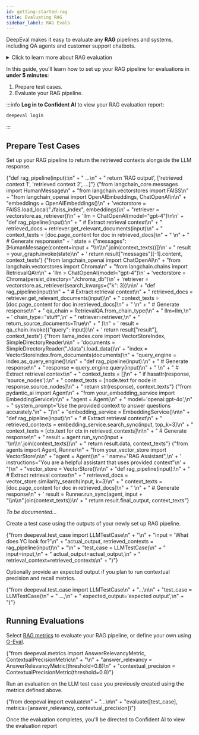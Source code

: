 ```yaml
---
id: getting-started-rag
title: Evaluating RAG
sidebar_label: RAG Evals
---
```



DeepEval makes it easy to evaluate any **RAG** pipelines and systems, including QA agents and customer support chatbots.

<details>
  <summary>Click to learn more about RAG evaluation</summary>

[RAG Evaluation](/guides/guides-rag-evaluation) is one of the most popular use-cases for DeepEval. A good RAG evaluation pipeline can help you determine the best prompts, models, and retriever settings for your specific use-case.

DeepEval's RAG metrics require you to set up an `LLMTestCase`, which represents a single interaction with your RAG pipeline.

![ok](https://deepeval-docs.s3.amazonaws.com/docs:llm-test-case.png)

DeepEval offers a total of 5 RAG metrics, which are:

- [Answer Relevancy](/docs/metrics-answer-relevancy)
- [Faithfulness](/docs/metrics-faithfulness)
- [Contextual Relevancy](/docs/metrics-contextual-relevancy)
- [Contextual Precision](/docs/metrics-contextual-precision)
- [Contextual Recall](/docs/metrics-contextual-recall)

</details>

In this guide, you'll learn how to set up your RAG pipeline for evaluations in **under 5 minutes**:

1. Prepare test cases.
2. Evaluate your RAG pipeline.

:::info
**Log in to Confident AI** to view your RAG evaluation report:

```bash
deepeval login
```

:::

## Prepare Test Cases

<Timeline>
  <TimelineItem title="Setup RAG pipeline">
    <p>
      Set up your RAG pipeline to return the retrieved contexts alongside the
      LLM response.
    </p>
    <Tabs>
      <TabItem value="python" label="Python">
        <CodeBlock
          language="python"
          title="main.py"
          showLineNumbers={true}
          wrapLines={true}
        >
          {"def rag_pipeline(input):\n" +
            "   ...\n" +
            "   return 'RAG output', ['retrieved context 1', 'retrieved context 2', ...]"}
        </CodeBlock>
      </TabItem>
      <TabItem value="langgraph" label="LangGraph">
        <CodeBlock
          language="python"
          title="main.py"
          showLineNumbers={true}
          wrapLines={true}
        >
          {"from langchain_core.messages import HumanMessage\n" +
            "from langchain.vectorstores import FAISS\n" +
            "from langchain_openai import OpenAIEmbeddings, ChatOpenAI\n\n" +
            "embeddings = OpenAIEmbeddings()\n" +
            'vectorstore = FAISS.load_local("./faiss_index", embeddings)\n' +
            "retriever = vectorstore.as_retriever()\n" +
            'llm = ChatOpenAI(model="gpt-4")\n\n' +
            "def rag_pipeline(input):\n" +
            "    # Extract retrieval context\n" +
            "    retrieved_docs = retriever.get_relevant_documents(input)\n" +
            "    context_texts = [doc.page_content for doc in retrieved_docs]\n" +
            "    \n" +
            "    # Generate response\n" +
            '    state = {"messages": [HumanMessage(content=input + "\\n\\n".join(context_texts))]}\n' +
            "    result = your_graph.invoke(state)\n" +
            '    return result["messages"][-1].content, context_texts'}
        </CodeBlock>
      </TabItem>
      <TabItem value="langchain" label="LangChain">
        <CodeBlock
          language="python"
          title="main.py"
          showLineNumbers={true}
          wrapLines={true}
        >
          {"from langchain_openai import ChatOpenAI\n" +
            "from langchain.vectorstores import Chroma\n" +
            "from langchain.chains import RetrievalQA\n\n" +
            'llm = ChatOpenAI(model="gpt-4")\n' +
            'vectorstore = Chroma(persist_directory="./chroma_db")\n' +
            'retriever = vectorstore.as_retriever(search_kwargs={"k": 3})\n\n' +
            "def rag_pipeline(input):\n" +
            "    # Extract retrieval context\n" +
            "    retrieved_docs = retriever.get_relevant_documents(input)\n" +
            "    context_texts = [doc.page_content for doc in retrieved_docs]\n" +
            "    \n" +
            "    # Generate response\n" +
            "    qa_chain = RetrievalQA.from_chain_type(\n" +
            "        llm=llm,\n" +
            '        chain_type="stuff",\n' +
            "        retriever=retriever,\n" +
            "        return_source_documents=True\n" +
            "    )\n" +
            '    result = qa_chain.invoke({"query": input})\n' +
            '    return result["result"], context_texts'}
        </CodeBlock>
      </TabItem>
      <TabItem value="llama_index" label="LlamaIndex">
        <CodeBlock
          language="python"
          title="main.py"
          showLineNumbers={true}
          wrapLines={true}
        >
          {"from llama_index.core import VectorStoreIndex, SimpleDirectoryReader\n\n" +
            'documents = SimpleDirectoryReader("./data").load_data()\n' +
            "index = VectorStoreIndex.from_documents(documents)\n" +
            "query_engine = index.as_query_engine()\n\n" +
            "def rag_pipeline(input):\n" +
            "    # Generate response\n" +
            "    response = query_engine.query(input)\n" +
            "    \n" +
            "    # Extract retrieval context\n" +
            "    context_texts = []\n" +
            "    if hasattr(response, 'source_nodes'):\n" +
            "        context_texts = [node.text for node in response.source_nodes]\n" +
            "    return str(response), context_texts"}
        </CodeBlock>
      </TabItem>
      <TabItem value="pydantic" label="Pydantic AI">
        <CodeBlock
          language="python"
          title="main.py"
          showLineNumbers={true}
          wrapLines={true}
        >
          {"from pydantic_ai import Agent\n" +
            "from your_embedding_service import EmbeddingService\n\n" +
            "agent = Agent(\n" +
            "    model='openai:gpt-4o',\n" +
            "    system_prompt='Use the provided context to answer questions accurately.'\n" +
            ")\n" +
            "embedding_service = EmbeddingService()\n\n" +
            "def rag_pipeline(input):\n" +
            "    # Extract retrieval context\n" +
            "    retrieved_contexts = embedding_service.search_sync(input, top_k=3)\n" +
            "    context_texts = [ctx.text for ctx in retrieved_contexts]\n\n" +
            "    # Generate response\n" +
            "    result = agent.run_sync(input + '\\n\\n'.join(context_texts))\n" +
            "    return result.data, context_texts"}
        </CodeBlock>
      </TabItem>
      <TabItem value="openai-agents" label="OpenAI Agents">
        <CodeBlock
          language="python"
          title="main.py"
          showLineNumbers={true}
          wrapLines={true}
        >
          {"from agents import Agent, Runner\n" +
            "from your_vector_store import VectorStore\n\n" +
            "agent = Agent(\n" +
            '    name="RAG Assistant",\n' +
            '    instructions="You are a helpful assistant that uses provided context"\n' +
            ")\n" +
            "vector_store = VectorStore()\n\n" +
            "def rag_pipeline(input):\n" +
            "    # Extract retrieval context\n" +
            "    retrieved_docs = vector_store.similarity_search(input, k=3)\n" +
            "    context_texts = [doc.page_content for doc in retrieved_docs]\n" +
            "    \n" +
            "    # Generate response\n" +
            '    result = Runner.run_sync(agent, input + "\\n\\n".join(context_texts))\n' +
            "    return result.final_output, context_texts"}
        </CodeBlock>
      </TabItem>
      <TabItem value="crewai" label="CrewAI">
        <p>
          <i>To be documented...</i>
        </p>
      </TabItem>
    </Tabs>
  </TimelineItem>
  <TimelineItem title="Create a test case">
    <p>
      Create a test case using the outputs of your newly set up RAG pipeline.
    </p>
    <CodeBlock
      language="python"
      title="main.py"
      showLineNumbers={true}
      wrapLines={true}
      metastring="{1,4}"
    >
      {"from deepeval.test_case import LLMTestCase\n" +
        "\n" +
        "input = 'What does YC look for?'\n" +
        "actual_output, retrieved_contexts = rag_pipeline(input)\n" +
        "\n" +
        "test_case = LLMTestCase(\n" +
        "    input=input,\n" +
        "    actual_output=actual_output,\n" +
        "    retrieval_context=retrieved_contexts\n" +
        ")"}
    </CodeBlock>
  </TimelineItem>
  <TimelineItem title="Fill test cases">
    <p>
      Optionally provide an expected output if you plan to run contextual
      precision and recall metrics.
    </p>
    <CodeBlock
      language="python"
      title="main.py"
      showLineNumbers={true}
      wrapLines={true}
      metastring="{6}"
    >
      {"from deepeval.test_case import LLMTestCase\n" +
        "...\n\n" +
        "test_case = LLMTestCase(\n" +
        "    ...,\n" +
        "    expected_output='expected output',\n" +
        ")"}
    </CodeBlock>
  </TimelineItem>
</Timeline>

## Running Evaluations

<Timeline>
  <TimelineItem title="Select metrics">
    <p>Select <a href="/docs/metrics-answer-relevancy">RAG metrics</a> to evaluate your RAG pipeline, or define your own using <a href="/docs/metrics-llm-evals">G-Eval</a>.</p>
    <CodeBlock
      language="python"
      title="main.py"
      showLineNumbers={true}
      wrapLines={true}
    >
      {"from deepeval.metrics import AnswerRelevancyMetric, ContextualPrecisionMetric\n" +
        "\n" +
        "answer_relevancy = AnswerRelevancyMetric(threshold=0.8)\n" +
        "contextual_precision = ContextualPrecisionMetric(threshold=0.8)"}
    </CodeBlock>

  </TimelineItem>
  <TimelineItem title="Running an evaluation">
    <p>Run an evaluation on the LLM test case you previously created using the metrics defined above.</p>
   <CodeBlock
      language="python"
      title="main.py"
      showLineNumbers={true}
      wrapLines={true}
    >
      {"from deepeval import evaluate\n" +
        "...\n\n" +
        "evaluate([test_case], metrics=[answer_relevancy, contextual_precision])"}
    </CodeBlock>
    <p>Once the evaluation completes, you'll be directed to Confident AI to view the evaluation report</p>
    <VideoDisplay src="https://deepeval-docs.s3.us-east-1.amazonaws.com/getting-started%3Arag.mp4" />
  </TimelineItem>
</Timeline>
